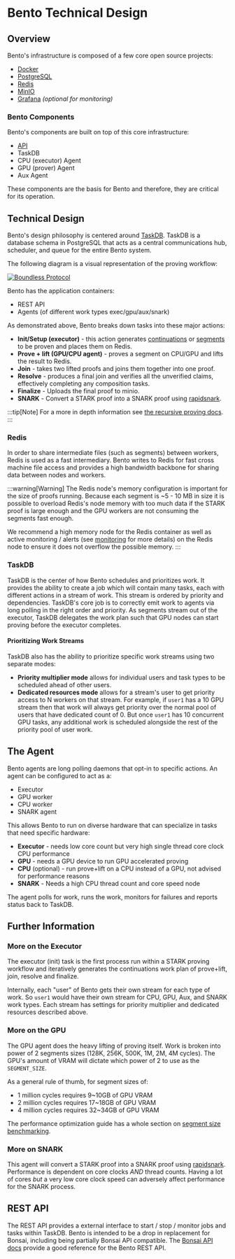 # Bento Technical Design

## Overview

Bento's infrastructure is composed of a few core open source projects:

- [Docker](https://docs.docker.com/get-started/docker-overview)
- [PostgreSQL](https://www.postgresql.org)
- [Redis](https://redis.io)
- [MinIO](https://min.io)
- [Grafana](https://grafana.com) _(optional for monitoring)_

### Bento Components

Bento's components are built on top of this core infrastructure:

- [API](#rest-api)
- TaskDB
- CPU (executor) Agent
- GPU (prover) Agent
- Aux Agent

These components are the basis for Bento and therefore, they are critical for its operation.

## Technical Design

Bento's design philosophy is centered around [TaskDB](#taskdb). TaskDB is a database schema in PostgreSQL that acts as a central communications hub, scheduler, and queue for the entire Bento system. 

The following diagram is a visual representation of the proving workflow:

<a href="/bento_technical_diagram.png" class="lightgallery">
  <img src="/bento_technical_diagram.png" alt="Boundless Protocol" />
</a>

Bento has the application containers:

- REST API
- Agents (of different work types exec/gpu/aux/snark)

As demonstrated above, Bento breaks down tasks into these major actions:

- **Init/Setup (executor)** - this action generates [continuations](https://dev.risczero.com/terminology#continuations) or [segments](https://dev.risczero.com/terminology#segment) to be proven and places them on Redis.
- **Prove + lift (GPU/CPU agent)** - proves a segment on CPU/GPU and lifts the result to Redis.
- **Join** - takes two lifted proofs and joins them together into one proof.
- **Resolve** - produces a final join and verifies all the unverified claims, effectively completing any composition tasks.
- **Finalize** - Uploads the final proof to minio.
- **SNARK** - Convert a STARK proof into a SNARK proof using [rapidsnark](https://github.com/iden3/rapidsnark).

:::tip[Note]
For a more in depth information see [the recursive proving docs](https://dev.risczero.com/api/recursion).
:::

### Redis

In order to share intermediate files (such as segments) between workers, Redis is used as a fast intermediary. Bento writes to Redis for fast cross machine file access and provides a high bandwidth backbone for sharing data between nodes and workers.

:::warning[Warning]
The Redis node's memory configuration is important for the size of proofs running. Because each segment is \~5 - 10 MB in size it is possible to overload Redis's node memory with too much data if the STARK proof is large enough and the GPU workers are not consuming the segments fast enough.

We recommend a high memory node for the Redis container as well as active monitoring / alerts (see [monitoring](/prove/monitoring) for more details) on the Redis node to ensure it does not overflow the possible memory.
:::

### TaskDB

TaskDB is the center of how Bento schedules and prioritizes work. It provides the ability to create a job which will contain many tasks, each with different actions in a stream of work. This stream is ordered by priority and dependencies. TaskDB's core job is to correctly emit work to agents via long polling in the right order and priority. As segments stream out of the executor, TaskDB delegates the work plan such that GPU nodes can start proving before the executor completes.

#### Prioritizing Work Streams

TaskDB also has the ability to prioritize specific work streams using two separate modes:

- **Priority multiplier mode** allows for individual users and task types to be scheduled ahead of other users.
- **Dedicated resources mode** allows for a stream's user to get priority access to N workers on that stream. For example, if `user1` has a 10 GPU stream then that work will always get priority over the normal pool of users that have dedicated count of 0. But once `user1` has 10 concurrent GPU tasks, any additional work is scheduled alongside the rest of the priority pool of user work.

## The Agent

Bento agents are long polling daemons that opt-in to specific actions. An agent can be configured to act as a:

- Executor
- GPU worker
- CPU worker
- SNARK agent

This allows Bento to run on diverse hardware that can specialize in tasks that need specific hardware:

- **Executor** - needs low core count but very high single thread core clock CPU performance
- **GPU** - needs a GPU device to run GPU accelerated proving
- **CPU** (optional) - run prove+lift on a CPU instead of a GPU, not advised for performance reasons
- **SNARK** - Needs a high CPU thread count and core speed node

The agent polls for work, runs the work, monitors for failures and reports status back to TaskDB.

## Further Information

### More on the Executor

The executor (init) task is the first process run within a STARK proving workflow and iteratively generates the continuations work plan of prove+lift, join, resolve and finalize.

Internally, each "user" of Bento gets their own stream for each type of work. So `user1` would have their own stream for CPU, GPU, Aux, and SNARK work types. Each stream has settings for priority multiplier and dedicated resources described above.

### More on the GPU

The GPU agent does the heavy lifting of proving itself. Work is broken into power of 2 segments sizes (128K, 256K, 500K, 1M, 2M, 4M cycles). The GPU's amount of VRAM will dictate which power of 2 to use as the `SEGMENT_SIZE`. 

As a general rule of thumb, for segment sizes of:

- 1 million cycles requires 9\~10GB of GPU VRAM
- 2 million cycles requires 17\~18GB of GPU VRAM
- 4 million cycles requires 32\~34GB of GPU VRAM

The performance optimization guide has a whole section on [segment size benchmarking](/prove/performance-optimization#finding-the-maximum-segment_size-for-gpu-vram).

### More on SNARK

This agent will convert a STARK proof into a SNARK proof using [rapidsnark](https://github.com/iden3/rapidsnark). Performance is dependent on core clocks *AND* thread counts. Having a lot of cores *but* a very low core clock speed can adversely affect performance for the SNARK process.

## REST API

The REST API provides a external interface to start / stop / monitor jobs and tasks within TaskDB. Bento is intended to be a drop in replacement for Bonsai, including being partially Bonsai API compatible. The [Bonsai API docs](https://api.bonsai.xyz/swagger-ui/) provide a good reference for the Bento REST API.
